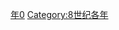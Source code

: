 {{Catnav|頁面分類|历史|歷史時代|年|8世纪各年}}

{{catmore}}
{{Commons category|730}}

[[Category:730年代|年0]]
[[Category:8世纪各年|Category:8世纪各年]]